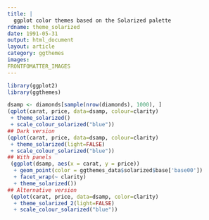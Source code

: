 ```yaml
---
title: |
  ggplot color themes based on the Solarized palette
rdname: theme_solarized
date: 1991-05-31
output: html_document
layout: article
category: ggthemes
images:
FRONTFOMATTER_IMAGES
---
```


```r
library(ggplot2)
library(ggthemes)
```

```r
dsamp <- diamonds[sample(nrow(diamonds), 1000), ]
(qplot(carat, price, data=dsamp, colour=clarity)
 + theme_solarized()
 + scale_colour_solarized("blue"))
## Dark version
(qplot(carat, price, data=dsamp, colour=clarity)
 + theme_solarized(light=FALSE)
 + scale_colour_solarized("blue"))
## With panels
 (ggplot(dsamp, aes(x = carat, y = price))
  + geom_point(color = ggthemes_data$solarized$base['base00'])
  + facet_wrap(~ clarity)
  + theme_solarized())
## Alternative version
 (qplot(carat, price, data=dsamp, color=clarity)
  + theme_solarized_2(light=FALSE)
  + scale_colour_solarized("blue"))



```